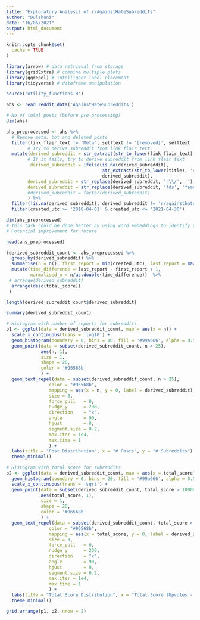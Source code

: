 ```yaml
---
title: "Exploratory Analysis of r/AgainstHateSubreddits"
author: "Dulshani"
date: "16/06/2021"
output: html_document
---
```


```r
knitr::opts_chunk$set(
  cache = TRUE
)

library(arrow) # data retrieval from storage
library(gridExtra) # combine multiple plots
library(ggrepel) # intelligent label placement
library(tidyverse) # dataframe manipulation

source('utility_functions.R')
```


```r
ahs <- read_reddit_data('AgainstHateSubreddits')
```

```r
# No of total posts (before pre-processing)
dim(ahs)
```

```r
ahs_preprocessed <- ahs %>%
  # Remove meta, bot and deleted posts
  filter(link_flair_text != 'Meta', selftext != '[removed]', selftext != '[deleted]', author != 'AutoModerator') %>% 
        # Try to derive subreddit from link_flair_text
  mutate(derived_subreddit = str_extract(str_to_lower(link_flair_text), 'r\\/[a-z0-9_]+'), 
        # If it fails, try to derive subreddit from link_flair_text
         derived_subreddit = ifelse(is.na(derived_subreddit), 
                                    str_extract(str_to_lower(title), 'r\\/[a-z0-9_]+'), 
                                    derived_subreddit),
        derived_subreddit = str_replace(derived_subreddit, 'r\\/', ''),
        derived_subreddit = str_replace(derived_subreddit, 'fds', 'femaledatingstrategy')
        #derived_subreddit = factor(derived_subreddit)
        ) %>%
  filter(!is.na(derived_subreddit), derived_subreddit != 'r/againsthatesubreddits') %>% # Remove posts with no derived subreddits
  filter(created_utc >= '2018-04-01' & created_utc <= '2021-04-30')

dim(ahs_preprocessed)
# This task could be done better by using word embeddings to identify the pattern, rather than by using regex.
# Potential improvement for future 
```


```r
head(ahs_preprocessed)
```

```r
(derived_subreddit_count <- ahs_preprocessed %>%
  group_by(derived_subreddit) %>%
  summarise(n = n(), first_report = min(created_utc), last_report = max(created_utc), total_score = sum(score)) %>%
  mutate(time_difference = last_report - first_report + 1,
         normalised_n = n/as.double(time_difference))  %>%
 # arrange(derived_subreddit)
  arrange(desc(total_score))
 )
```

```r
length(derived_subreddit_count$derived_subreddit)
```



```r
summary(derived_subreddit_count)
```



```r
# Histogram with number of reports for subreddits
p1 <- ggplot(data = derived_subreddit_count, map = aes(x = n)) +
  scale_x_continuous(trans = 'log10') +
  geom_histogram(boundary = 0, bins = 10, fill = '#99a666', alpha = 0.5) +
  geom_point(data = subset(derived_subreddit_count, n > 25), 
             aes(n, 1),
             size = 1, 
             shape = 20, 
             color = '#96568b'
             ) +
  geom_text_repel(data = subset(derived_subreddit_count, n > 25),
                color = "#96568b",
                mapping = aes(x = n, y = 0, label = derived_subreddit),
                size = 3,
                force_pull   = 0, 
                nudge_y      = 200,
                direction    = "x",
                angle        = 90,
                hjust        = 0,
                segment.size = 0.2,
                max.iter = 1e4, 
                max.time = 1
                ) +
  labs(title = "Post Distribution", x = "# Posts", y = "# Subreddits") +
  theme_minimal()
```

```r
# Histogram with total score for subreddits
p2 <- ggplot(data = derived_subreddit_count, map = aes(x = total_score)) +
  geom_histogram(boundary = 0, bins = 20, fill = '#99a666', alpha = 0.5) +
  scale_x_continuous(trans = 'sqrt') +
  geom_point(data = subset(derived_subreddit_count, total_score > 10000), 
             aes(total_score, 1),
             size = 1, 
             shape = 20, 
             color = '#96568b'
             ) +
  geom_text_repel(data = subset(derived_subreddit_count, total_score > 10000),
                color = "#96568b",
                mapping = aes(x = total_score, y = 0, label = derived_subreddit),
                size = 3,
                force_pull   = 0, 
                nudge_y      = 200,
                direction    = "x",
                angle        = 90,
                hjust        = 0,
                segment.size = 0.2,
                max.iter = 1e4, 
                max.time = 1
                ) +
  labs(title = "Total Score Distribution", x = "Total Score (Upvotes - Downvotes) across all Reports", y = "# Subreddits") +
  theme_minimal()
```

```r
grid.arrange(p1, p2, nrow = 2)
```
